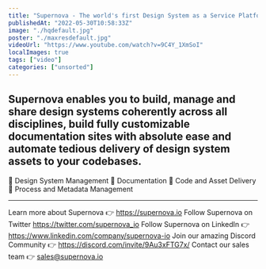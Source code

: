 ```yaml
---
title: "Supernova - The world's first Design System as a Service Platform"
publishedAt: "2022-05-30T10:58:33Z"
image: "./hqdefault.jpg"
poster: "./maxresdefault.jpg"
videoUrl: "https://www.youtube.com/watch?v=9C4Y_1XmSoI"
localImages: true
tags: ["video"]
categories: ["unsorted"]
---
```


## Supernova enables you to build, manage and share design systems coherently across all disciplines, build fully customizable documentation sites with absolute ease and automate tedious delivery of design system assets to your codebases.

🔹 Design System Management
🔹 Documentation
🔹 Code and Asset Delivery
🔹 Process and Metadata Management

---

Learn more about Supernova 👉 https://supernova.io
Follow Supernova on Twitter https://twitter.com/supernova_io
Follow Supernova on LinkedIn 👉https://www.linkedin.com/company/supernova-io
Join our amazing Discord Community 👉 https://discord.com/invite/9Au3xFTG7x/
Contact our sales team 👉 sales@supernova.io
